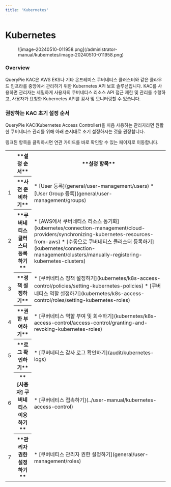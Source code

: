 ```yaml
---
title: 'Kubernetes'
---
```



# Kubernetes

<figure data-layout="center" data-align="center">
![image-20240510-011958.png](/administrator-manual/kubernetes/image-20240510-011958.png)
</figure>

### Overview

QueryPie KAC은 AWS EKS나 기타 온프레미스 쿠버네티스 클러스터와 같은 클라우드 인프라를 중앙에서 관리하기 위한 Kubernetes API 보호 솔루션입니다. KAC를 사용하면 관리자는 세밀하게 사용자의 쿠버네티스 리소스 API 접근 제한 및 관리를 수행하고, 사용자가 요청한 Kubernetes API를 감사 및 모니터링할 수 있습니다.


### 권장하는 KAC 초기 설정 순서

QueryPie KAC(Kubernetes Access Controller)을 처음 사용하는 관리자라면 원활한 쿠버네티스 관리를 위해 아래 순서대로 초기 설정하시는 것을 권장합니다.

<Callout type="info">
링크된 항목을 클릭하시면 연관 가이드를 바로 확인할 수 있는 페이지로 이동합니다.
</Callout>

<table data-table-width="760" data-layout="default" local-id="732b2fe2-d76c-4f02-aa32-1d192dd4db6e">
<colgroup>
<col/>
<col/>
<col/>
</colgroup>
<tbody>
<tr>
<th>
</th>
<th>
**설정 순서**
</th>
<th>
**설정 항목**
</th>
</tr>
<tr>
<td>
1
</td>
<th>
**사전 준비하기**
</th>
<td>
* [User 등록](general/user-management/users)
* [User Group 등록](general/user-management/groups)
</td>
</tr>
<tr>
<td>
2
</td>
<th>
**쿠버네티스 클러스터 등록하기**
</th>
<td>
* [AWS에서 쿠버네티스 리소스 동기화](kubernetes/connection-management/cloud-providers/synchronizing-kubernetes-resources-from-aws)
* [수동으로 쿠버네티스 클러스터 등록하기](kubernetes/connection-management/clusters/manually-registering-kubernetes-clusters)
</td>
</tr>
<tr>
<td>
3
</td>
<th>
**정책 설정하기**
</th>
<td>
* [쿠버네티스 정책 설정하기](kubernetes/k8s-access-control/policies/setting-kubernetes-policies)
* [쿠버네티스 역할 설정하기](kubernetes/k8s-access-control/roles/setting-kubernetes-roles) 
</td>
</tr>
<tr>
<td>
4
</td>
<th>
**권한 부여하기**
</th>
<td>
* [쿠버네티스 역할 부여 및 회수하기](kubernetes/k8s-access-control/access-control/granting-and-revoking-kubernetes-roles)
</td>
</tr>
<tr>
<td>
5
</td>
<th>
**로그 확인하기**
</th>
<td>
* [쿠버네티스 감사 로그 확인하기](audit/kubernetes-logs)
</td>
</tr>
<tr>
<td>
6
</td>
<th>
**[사용자] 쿠버네티스 이용하기**
</th>
<td>
* [쿠버네티스 접속하기](../user-manual/kubernetes-access-control)
</td>
</tr>
<tr>
<td>
7
</td>
<th>
**관리자 권한 설정하기**
</th>
<td>
* [쿠버네티스 관리자 권한 설정하기](general/user-management/roles)
</td>
</tr>
</tbody>
</table>
